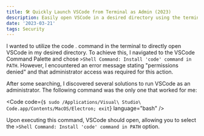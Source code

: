 ```yaml
---
title: 🛠️ Quickly Launch VSCode from Terminal as Admin (2023)
description: Easily open VSCode in a desired directory using the terminal by running it as an administrator with this simple solution.
date: '2023-03-21'
tags: Security
---
```


I wanted to utilize the code . command in the terminal to directly open VSCode in my desired directory. To achieve this, I navigated to the VSCode Command Palette and chose `>Shell Command: Install 'code' command in PATH`. However, I encountered an error message stating "permissions denied" and that administrator access was required for this action.

After some searching, I discovered several solutions to run VSCode as an administrator. The following command was the only one that worked for me:

<Code code={`$ sudo /Applications/Visual\ Studio\ Code.app/Contents/MacOS/Electron; exit`} language="bash" />

Upon executing this command, VSCode should open, allowing you to select the `>Shell Command: Install 'code' command in PATH` option.